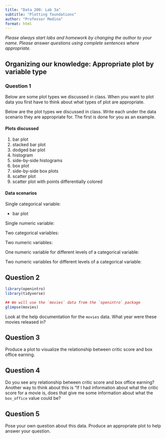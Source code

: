 ```yaml
---
title: "Data 200: Lab 3a"
subtitle: "Plotting foundations"
author: "Professor Medina"
format: html
---
```


*Please always start labs and homework by changing the author to your name. Please answer questions using complete sentences where appropriate.*

## Organizing our knowledge: Appropriate plot by variable type

### Question 1

Below are some plot types we discussed in class.
When you want to plot data you first have to think about what types of plot are appropriate.

Below are the plot types we discussed in class. 
Write each under the data scenario they are appropriate for.
The first is done for you as an example.

#### Plots discussed

1. bar plot
2. stacked bar plot
3. dodged bar plot
4. histogram
5. side-by-side histograms
6. box plot
7. side-by-side box plots
8. scatter plot
9. scatter plot with points differentially colored

#### Data scenarios

Single categorical variable:

- bar plot

Single numeric variable:

Two categorical variables:

Two numeric variables:

One numeric variable for different levels of a categorical variable:

Two numeric variables for different levels of a categorical variable:


## Question 2

```r
library(openintro)
library(tidyverse)

## We will use the `movies` data from the `openintro` package
glimpse(movies)
```

Look at the help documentation for the `movies` data. What year were these movies released in?


## Question 3

Produce a plot to visualize the relationship between critic score and box office earning.


## Question 4

Do you see any relationship between critic score and box office earning? Another way to think about this is "If I had information about what the critic score for a movie is, does that give me some information about what the `box_office` value could be?


## Question 5

Pose your own question about this data. Produce an appropriate plot to help answer your question.


